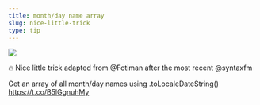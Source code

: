 ```yaml
---
title: month/day name array
slug: nice-little-trick
type: tip
---
```


![](../images/tweets/2018-11-2721.42.41-1067534197903056901-1.jpg)

🔥 Nice little trick adapted from @Fotiman after the most recent @syntaxfm

Get an array of all month/day names using .toLocaleDateString() https://t.co/B5lGgnuhMy
